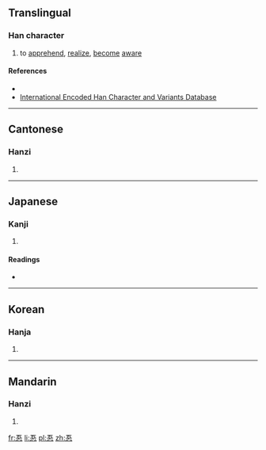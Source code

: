 ==Translingual==

===Han character===
{{Han char|rn=61|rad=心|as=04|sn=8|four=|canj=一一心 (MMP), XXX一一 (XXXMM)|ids=⿱[[五]][[心]]}}

# {{context|classical}} to [[apprehend]], [[realize]], [[become]] [[aware]]

====References====
* {{Han ref|kx=0377.150|dkj=10355|dj=0705.050|hdz=42273.090|uh=5FE2|ud=24546}}
*[http://chardb.iis.sinica.edu.tw/char/11258 International Encoded Han Character and Variants Database]

----

==Cantonese==

===Hanzi===
{{yue-hanzi|jyut=[[ng6]]|y=ng6}}

# {{defn|lang=yue|sort=心04}}

----

==Japanese==

===Kanji===
{{ja-kanji|grade=|rs=心04}}

# {{defn|lang=ja|sort=心04}}

====Readings====
* {{ja-readings|on=[[ご]] (go)|kun=[[さとる]] (satoru), [[さとり]] (satori)}}

----

==Korean==

===Hanja===
{{ko-hanja|hangeul=오|eumhun=|rv=o|mr=o|y=o}}

# {{defn|lang=ko|sort=心04}}

----

==Mandarin==

===Hanzi===
{{cmn-hanzi|pin=[[wù]] ([[wu4]])|wg=wu<sup>4</sup>}}

# {{defn|lang=cmn|sort=心04}}

[[fr:忢]]
[[li:忢]]
[[pl:忢]]
[[zh:忢]]